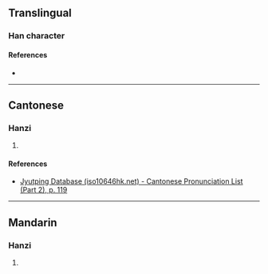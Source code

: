 {{character info/new}}
==Translingual==

===Han character===
{{Han char|rn=64|rad=手|as=15|sn=18|four=|canj=QTOO|ids=⿰扌歎}}

====References====
* {{Han ref|kx=0461.160|dkj=12907|hdz=31979.030|uh=64F9|ud=25849}}

----

==Cantonese==

===Hanzi===
{{yue-hanzi|jyut=[[taan1]]|y=taan1}}

# {{defn|lang=yue|sort=手15}}

====References====
* [http://www.iso10646hk.net/jp/document/download.jsp Jyutping Database (iso10646hk.net) - Cantonese Pronunciation List (Part 2), p. 119]

----

==Mandarin==

===Hanzi===
{{cmn-hanzi|pin=[[tān]] ([[tan1]]), [[sòu]] ([[sou4]])|wg=t'an<sup>1</sup>, sou<sup>4</sup>}}

# {{defn|lang=cmn|sort=手15}}